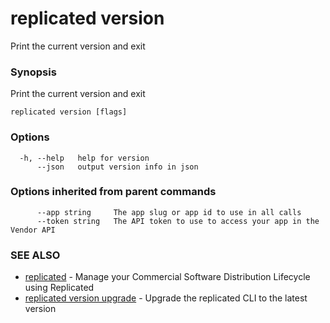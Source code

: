 # replicated version

Print the current version and exit

### Synopsis

Print the current version and exit

```
replicated version [flags]
```

### Options

```
  -h, --help   help for version
      --json   output version info in json
```

### Options inherited from parent commands

```
      --app string     The app slug or app id to use in all calls
      --token string   The API token to use to access your app in the Vendor API
```

### SEE ALSO

* [replicated](replicated)	 - Manage your Commercial Software Distribution Lifecycle using Replicated
* [replicated version upgrade](replicated-cli-version-upgrade)	 - Upgrade the replicated CLI to the latest version

